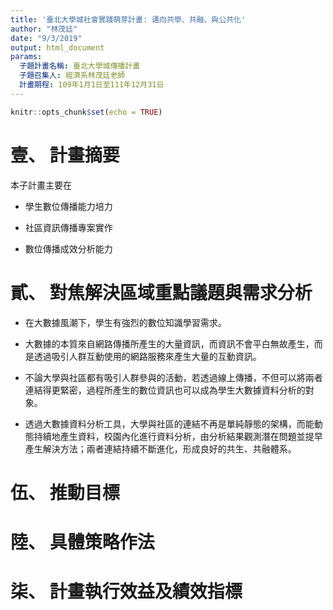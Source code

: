 ```yaml
---
title: '臺北大學城社會實踐萌芽計畫: 邁向共學、共融、與公共化'
author: "林茂廷"
date: "9/3/2019"
output: html_document
params:
  子題計畫名稱: 臺北大學城傳播計畫
  子題召集人: 經濟系林茂廷老師
  計畫期程: 109年1月1日至111年12月31日
---
```


```r
knitr::opts_chunk$set(echo = TRUE)
```

# 壹、	計畫摘要

本子計畫主要在

  * 學生數位傳播能力培力  
  
  * 社區資訊傳播專案實作
  
  * 數位傳播成效分析能力

# 貳、	對焦解決區域重點議題與需求分析

  * 在大數據風潮下，學生有強烈的數位知識學習需求。
  
  * 大數據的本質來自網路傳播所產生的大量資訊，而資訊不會平白無故產生，而是透過吸引人群互動使用的網路服務來產生大量的互動資訊。
  
  * 不論大學與社區都有吸引人群參與的活動，若透過線上傳播，不但可以將兩者連結得更緊密，過程所產生的數位資訊也可以成為學生大數據資料分析的對象。
  
  * 透過大數據資料分析工具，大學與社區的連結不再是單純靜態的架構，而能動態持續地產生資料，校園內化進行資料分析，由分析結果觀測潛在問題並提早產生解決方法；兩者連結持續不斷進化，形成良好的共生、共融體系。

# 伍、	推動目標

# 陸、	具體策略作法

# 柒、	計畫執行效益及績效指標